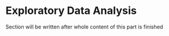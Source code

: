 # Exploratory Data Analysis {#sec-eda}

:::{.callout-important appearance=simple}
Section will be written after whole content of this part is finished
:::